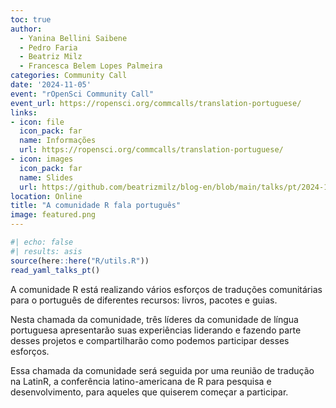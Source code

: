 ```yaml
---
toc: true
author: 
  - Yanina Bellini Saibene
  - Pedro Faria
  - Beatriz Milz
  - Francesca Belem Lopes Palmeira
categories: Community Call
date: '2024-11-05'
event: "rOpenSci Community Call"
event_url: https://ropensci.org/commcalls/translation-portuguese/
links:
- icon: file
  icon_pack: far
  name: Informações
  url: https://ropensci.org/commcalls/translation-portuguese/
- icon: images
  icon_pack: far
  name: Slides
  url: https://github.com/beatrizmilz/blog-en/blob/main/talks/pt/2024-11-05-rOpenSci-traducao-pt/slides.pdf
location: Online
title: "A comunidade R fala português"
image: featured.png
---
```


```r
#| echo: false
#| results: asis
source(here::here("R/utils.R"))
read_yaml_talks_pt()
```

A comunidade R está realizando vários esforços de traduções comunitárias para o português de diferentes recursos: livros, pacotes e guias.

Nesta chamada da comunidade, três líderes da comunidade de língua portuguesa apresentarão suas experiências liderando e fazendo parte desses projetos e compartilharão como podemos participar desses esforços.

Essa chamada da comunidade será seguida por uma reunião de tradução na LatinR, a conferência latino-americana de R para pesquisa e desenvolvimento, para aqueles que quiserem começar a participar.

